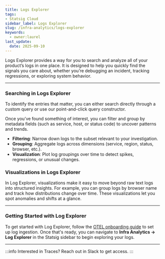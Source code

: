 ```yaml
---
title: Logs Explorer
tags:
- Statsig Cloud 
sidebar_label: Logs Explorer
slug: /infra-analytics/logs-explorer
keywords:
  - owner:laurel
last_update:
  date: 2025-09-10
---
```


Logs Explorer provides a way for you to search and analyze all of your product’s logs in one place. It is designed to help you quickly find the signals you care about, whether you’re debugging an incident, tracking regressions, or exploring system behavior.  

---

### Searching in Logs Explorer  
To identify the entries that matter, you can either search directly through a custom query or use our point-and-click query constructor. 

Once you’ve found something of interest, you can filter and group by metadata fields (such as service, host, or status code) to uncover patterns and trends.  
- **Filtering**: Narrow down logs to the subset relevant to your investigation.  
- **Grouping**: Aggregate logs across dimensions (service, region, status, browser, etc.).  
- **Visualization**: Plot log groupings over time to detect spikes, regressions, or unusual changes.  

### Visualizations in Logs Explorer  
In Log Explorer, visualizations make it easy to move beyond raw text logs into structured insights. For example, you can group logs by browser name and track how distributions change over time. These visualizations let you spot anomalies and shifts at a glance.  

---

### Getting Started with Log Explorer  
To get started with Log Explorer, follow the [OTEL onboarding guide](/server/concepts/open_telemetry) to set up log ingestion. Once that's ready, you can navigate to **Infra Analytics → Log Explorer** in the Statsig sidebar to begin exploring your logs. 

---
:::info
Interested in Traces? Reach out in Slack to get access.
::: 